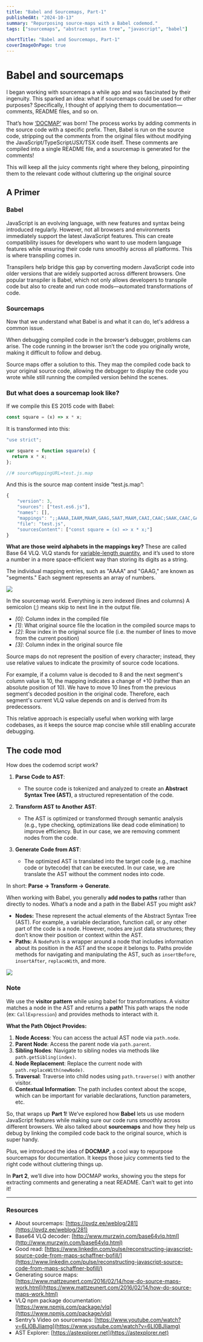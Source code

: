 ```yaml
---
title: "Babel and Sourcemaps, Part-1"
publishedAt: "2024-10-13"
summary: "Repurposing source-maps with a Babel codemod."
tags: ["sourcemaps", "abstract syntax tree", "javascript", "babel"]

shortTitle: "Babel and Sourcemaps, Part-1"
coverImageOnPage: true
---
```



# Babel and sourcemaps

I began working with sourcemaps a while ago and was fascinated by their ingenuity. This sparked an idea: what if sourcemaps could be used for other purposes? Specifically, I thought of applying them to documentation — comments, README files, and so on.

That’s how [‘DOCMAP’](https://github.com/phukon/docmap) was born! The process works by adding comments in the source code with a specific prefix. Then, Babel is run on the source code, stripping out the comments from the original files without modifying the JavaScript/TypeScript/JSX/TSX code itself. These comments are compiled into a single README file, and a sourcemap is generated for the comments!

This will keep all the juicy comments right where they belong, pinpointing them to the relevant code without cluttering up the original source

## A Primer
### Babel
JavaScript is an evolving language, with new features and syntax being introduced regularly. However, not all browsers and environments immediately support the latest JavaScript features. This can create compatibility issues for developers who want to use modern language features while ensuring their code runs smoothly across all platforms. This is where transpiling comes in.

Transpilers help bridge this gap by converting modern JavaScript code into older versions that are widely supported across different browsers. One popular transpiler is Babel, which not only allows developers to transpile code but also to create and run code mods—automated transformations of code.

### Sourcemaps
Now that we understand what Babel is and what it can do, let's address a common issue.

When debugging compiled code in the browser’s debugger, problems can arise. The code running in the browser isn’t the code you originally wrote, making it difficult to follow and debug.

Source maps offer a solution to this. They map the compiled code back to your original source code, allowing the debugger to display the code you wrote while still running the compiled version behind the scenes.

### But what does a sourcemap look like?

If we compile this ES 2015 code with Babel:

```javascript
const square = (x) => x * x;
```

It is transformed into this:

```javascript
"use strict";

var square = function square(x) {
  return x * x;
};

//# sourceMappingURL=test.js.map
```

And this is the source map content inside “test.js.map”:

```javascript
{
    "version": 3,
    "sources": ["test.es6.js"],
    "names": [],
    "mappings": ";;AAAA,IAAM,MAAM,GAAG,SAAT,MAAM,CAAI,CAAC;SAAK,CAAC,GAAG,CAAC;CAAA,CAAC",
    "file": "test.js",
    "sourcesContent": ["const square = (x) => x * x;"]
}
```

**What are those weird alphabets in the mappings key?**
These are called Base 64 VLQ. VLQ stands for [variable-length quantity](https://en.wikipedia.org/wiki/Variable-length_quantity), and it’s used to store a number in a more space-efficient way than storing its digits as a string.

The individual mapping entries, such as "AAAA" and "GAAG," are known as "segments." Each segment represents an array of numbers.

<Image width={600} height={400} src="/blog/sourcemaps-codemod/base64_vlq.png" caption="Base 64 Variable Length Quantity Encoding"/>


 In the sourcemap world. Everything is zero indexed (lines and columns)
 A semicolon (;) means skip to next line in the output file.

- _[0]_: Column index in the compiled file
- _[1]_: What original source file the location in the compiled source maps to
- _[2]_: Row index in the original source file (i.e. the number of lines to move from the current position)
- _[3]_: Column index in the original source file

Source maps do not represent the position of every character; instead, they use relative values to indicate the proximity of source code locations.

For example, if a column value is decoded to 8 and the next segment's column value is 10, the mapping indicates a change of +10 (rather than an absolute position of 10). We have to move 10 lines from the previous segment's decoded position in the original code. Therefore, each segment's current VLQ value depends on and is derived from its predecessors.

This relative approach is especially useful when working with large codebases, as it keeps the source map concise while still enabling accurate debugging.

## The code mod

How does the codemod script work?

1. **Parse Code to AST**:
    - The source code is tokenized and analyzed to create an **Abstract Syntax Tree (AST)**, a structured representation of the code.

1. **Transform AST to Another AST**:
    - The AST is optimized or transformed through semantic analysis (e.g., type checking, optimizations like dead code elimination) to improve efficiency. But in our case, we are removing comment nodes from the code.

1. **Generate Code from AST**:
    - The optimized AST is translated into the target code (e.g., machine code or bytecode) that can be executed. In our case, we are translate the AST without the comment nodes into code.

In short: **Parse → Transform → Generate**.

When working with Babel, you generally **add nodes to paths** rather than directly to nodes. What’s a node and a path in the Babel AST you might ask?

- **Nodes:** These represent the actual elements of the Abstract Syntax Tree (AST). For example, a variable declaration, function call, or any other part of the code is a node. However, nodes are just data structures; they don’t know their position or context within the AST.
- **Paths:** A `NodePath` is a wrapper around a node that includes information about its position in the AST and the scope it belongs to. Paths provide methods for navigating and manipulating the AST, such as `insertBefore`, `insertAfter`, `replaceWith`, and more.

<Image width={600} height={400} src="/blog/sourcemaps-codemod/ast.png" caption="A simple abstract syntax tree"/>

### Note
We use the **visitor pattern** while using babel for transformations. A visitor matches a node in the AST and returns a **path!** This path wraps the node (ex: `CallExpression`) and provides methods to interact with it.

**What the Path Object Provides:**

1. **Node Access**: You can access the actual AST node via `path.node`.
2. **Parent Node**: Access the parent node via `path.parent`.
3. **Sibling Nodes**: Navigate to sibling nodes via methods like `path.getSibling(index)`.
4. **Node Replacement**: Replace the current node with `path.replaceWith(newNode)`.
5. **Traversal**: Traverse into child nodes using `path.traverse()` with another visitor.
6. **Contextual Information**: The path includes context about the scope, which can be important for variable declarations, function parameters, etc.


So, that wraps up **Part 1**! We’ve explored how **Babel** lets us use modern JavaScript features while making sure our code runs smoothly across different browsers. We also talked about **sourcemaps** and how they help us debug by linking the compiled code back to the original source, which is super handy.

Plus, we introduced the idea of **DOCMAP**, a cool way to repurpose sourcemaps for documentation. It keeps those juicy comments tied to the right code without cluttering things up.

In **Part 2**, we’ll dive into how DOCMAP works, showing you the steps for extracting comments and generating a neat README. Can’t wait to get into it!

---

### Resources

- About sourcemaps: [https://pvdz.ee/weblog/281](https://pvdz.ee/weblog/281)
- Base64 VLQ decoder: [http://www.murzwin.com/base64vlq.html](http://www.murzwin.com/base64vlq.html)
- Good read: [https://www.linkedin.com/pulse/reconstructing-javascript-source-code-from-maps-schaffner-bofill/](https://www.linkedin.com/pulse/reconstructing-javascript-source-code-from-maps-schaffner-bofill/)
- Generating source maps: [https://www.mattzeunert.com/2016/02/14/how-do-source-maps-work.html](https://www.mattzeunert.com/2016/02/14/how-do-source-maps-work.html)
- VLQ npm package documentation: [https://www.npmjs.com/package/vlq](https://www.npmjs.com/package/vlq)
- Sentry’s Video on sourcemaps: [https://www.youtube.com/watch?v=6LI0BJIiamg](https://www.youtube.com/watch?v=6LI0BJIiamg)
- AST Explorer: [https://astexplorer.net](https://astexplorer.net)
